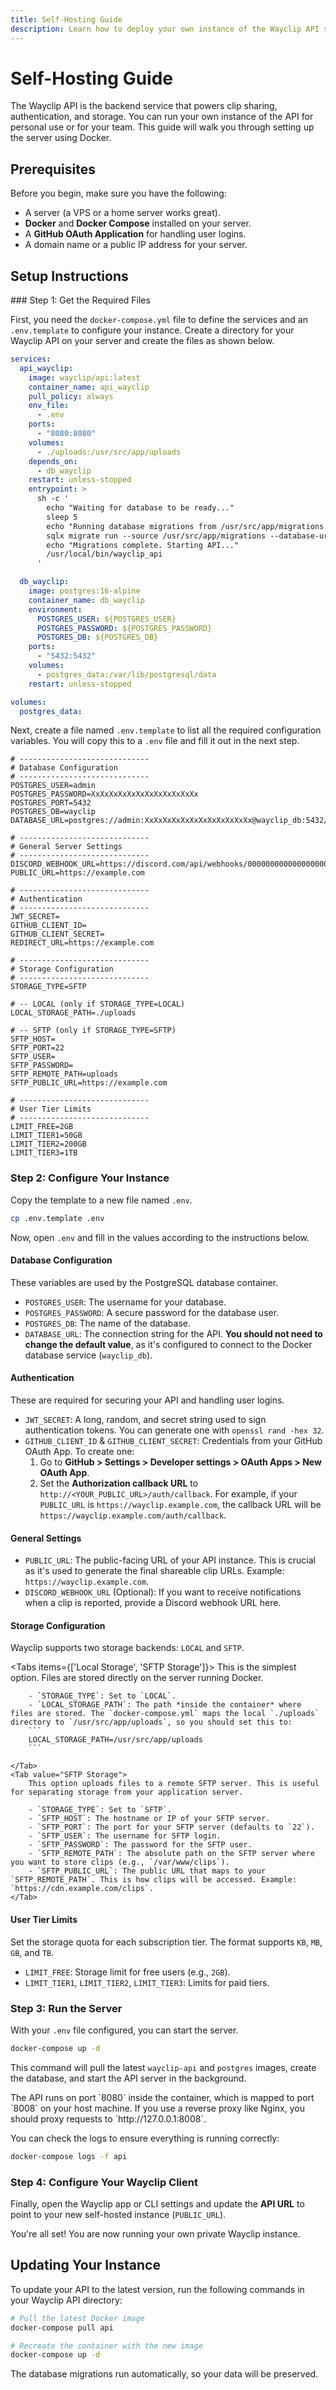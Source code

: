 ```yaml
---
title: Self-Hosting Guide
description: Learn how to deploy your own instance of the Wayclip API server.
---
```



# Self-Hosting Guide

The Wayclip API is the backend service that powers clip sharing, authentication, and storage. You can run your own instance of the API for personal use or for your team. This guide will walk you through setting up the server using Docker.

## Prerequisites

Before you begin, make sure you have the following:

- A server (a VPS or a home server works great).
- **Docker** and **Docker Compose** installed on your server.
- A **GitHub OAuth Application** for handling user logins.
- A domain name or a public IP address for your server.

## Setup Instructions

<Steps>
### Step 1: Get the Required Files

First, you need the `docker-compose.yml` file to define the services and an `.env.template` to configure your instance. Create a directory for your Wayclip API on your server and create the files as shown below.

```yaml
services:
  api_wayclip:
    image: wayclip/api:latest
    container_name: api_wayclip
    pull_policy: always
    env_file:
      - .env
    ports:
      - "8080:8080"
    volumes:
      - ./uploads:/usr/src/app/uploads
    depends_on:
      - db_wayclip
    restart: unless-stopped
    entrypoint: >
      sh -c '
        echo "Waiting for database to be ready..."
        sleep 5
        echo "Running database migrations from /usr/src/app/migrations..."
        sqlx migrate run --source /usr/src/app/migrations --database-url "$$DATABASE_URL"
        echo "Migrations complete. Starting API..."
        /usr/local/bin/wayclip_api
      '

  db_wayclip:
    image: postgres:16-alpine
    container_name: db_wayclip
    environment:
      POSTGRES_USER: ${POSTGRES_USER}
      POSTGRES_PASSWORD: ${POSTGRES_PASSWORD}
      POSTGRES_DB: ${POSTGRES_DB}
    ports:
      - "5432:5432"
    volumes:
      - postgres_data:/var/lib/postgresql/data
    restart: unless-stopped

volumes:
  postgres_data:
```

Next, create a file named `.env.template` to list all the required configuration variables. You will copy this to a `.env` file and fill it out in the next step.

```
# -----------------------------
# Database Configuration
# -----------------------------
POSTGRES_USER=admin
POSTGRES_PASSWORD=XxXxXxXxXxXxXxXxXxXxXxXx
POSTGRES_PORT=5432
POSTGRES_DB=wayclip
DATABASE_URL=postgres://admin:XxXxXxXxXxXxXxXxXxXxXxXx@wayclip_db:5432/wayclip

# -----------------------------
# General Server Settings
# -----------------------------
DISCORD_WEBHOOK_URL=https://discord.com/api/webhooks/0000000000000000000/XxXxXxXxXxXxXxXxXxXxXxXxXxXxXxXxXxXxXxXxXxXxXxXx
PUBLIC_URL=https://example.com

# -----------------------------
# Authentication
# -----------------------------
JWT_SECRET=
GITHUB_CLIENT_ID=
GITHUB_CLIENT_SECRET=
REDIRECT_URL=https://example.com

# -----------------------------
# Storage Configuration
# -----------------------------
STORAGE_TYPE=SFTP

# -- LOCAL (only if STORAGE_TYPE=LOCAL)
LOCAL_STORAGE_PATH=./uploads

# -- SFTP (only if STORAGE_TYPE=SFTP)
SFTP_HOST=
SFTP_PORT=22
SFTP_USER=
SFTP_PASSWORD=
SFTP_REMOTE_PATH=uploads
SFTP_PUBLIC_URL=https://example.com

# -----------------------------
# User Tier Limits
# -----------------------------
LIMIT_FREE=2GB
LIMIT_TIER1=50GB
LIMIT_TIER2=200GB
LIMIT_TIER3=1TB
```

### Step 2: Configure Your Instance

Copy the template to a new file named `.env`.

```bash
cp .env.template .env
```

Now, open `.env` and fill in the values according to the instructions below.

#### Database Configuration

These variables are used by the PostgreSQL database container.

- `POSTGRES_USER`: The username for your database.
- `POSTGRES_PASSWORD`: A secure password for the database user.
- `POSTGRES_DB`: The name of the database.
- `DATABASE_URL`: The connection string for the API. **You should not need to change the default value**, as it's configured to connect to the Docker database service (`wayclip_db`).

#### Authentication

These are required for securing your API and handling user logins.

- `JWT_SECRET`: A long, random, and secret string used to sign authentication tokens. You can generate one with `openssl rand -hex 32`.
- `GITHUB_CLIENT_ID` & `GITHUB_CLIENT_SECRET`: Credentials from your GitHub OAuth App. To create one:
    1.  Go to **GitHub > Settings > Developer settings > OAuth Apps > New OAuth App**.
    2.  Set the **Authorization callback URL** to `http://<YOUR_PUBLIC_URL>/auth/callback`. For example, if your `PUBLIC_URL` is `https://wayclip.example.com`, the callback URL will be `https://wayclip.example.com/auth/callback`.

#### General Settings

- `PUBLIC_URL`: The public-facing URL of your API instance. This is crucial as it's used to generate the final shareable clip URLs. Example: `https://wayclip.example.com`.
- `DISCORD_WEBHOOK_URL` (Optional): If you want to receive notifications when a clip is reported, provide a Discord webhook URL here.

#### Storage Configuration

Wayclip supports two storage backends: `LOCAL` and `SFTP`.

<Tabs items={['Local Storage', 'SFTP Storage']}>
    <Tab value="Local Storage">
        This is the simplest option. Files are stored directly on the server running Docker.

        - `STORAGE_TYPE`: Set to `LOCAL`.
        - `LOCAL_STORAGE_PATH`: The path *inside the container* where files are stored. The `docker-compose.yml` maps the local `./uploads` directory to `/usr/src/app/uploads`, so you should set this to:
        ```
        LOCAL_STORAGE_PATH=/usr/src/app/uploads
        ```

    </Tab>
    <Tab value="SFTP Storage">
        This option uploads files to a remote SFTP server. This is useful for separating storage from your application server.

        - `STORAGE_TYPE`: Set to `SFTP`.
        - `SFTP_HOST`: The hostname or IP of your SFTP server.
        - `SFTP_PORT`: The port for your SFTP server (defaults to `22`).
        - `SFTP_USER`: The username for SFTP login.
        - `SFTP_PASSWORD`: The password for the SFTP user.
        - `SFTP_REMOTE_PATH`: The absolute path on the SFTP server where you want to store clips (e.g., `/var/www/clips`).
        - `SFTP_PUBLIC_URL`: The public URL that maps to your `SFTP_REMOTE_PATH`. This is how clips will be accessed. Example: `https://cdn.example.com/clips`.
    </Tab>

</Tabs>

#### User Tier Limits

Set the storage quota for each subscription tier. The format supports `KB`, `MB`, `GB`, and `TB`.

- `LIMIT_FREE`: Storage limit for free users (e.g., `2GB`).
- `LIMIT_TIER1`, `LIMIT_TIER2`, `LIMIT_TIER3`: Limits for paid tiers.

### Step 3: Run the Server

With your `.env` file configured, you can start the server.

```bash
docker-compose up -d
```

This command will pull the latest `wayclip-api` and `postgres` images, create the database, and start the API server in the background.

<Callout title='Server Port'>
    The API runs on port `8080` inside the container, which is mapped to port `8008` on your host machine. If you use a
    reverse proxy like Nginx, you should proxy requests to `http://127.0.0.1:8008`.
</Callout>

You can check the logs to ensure everything is running correctly:

```bash
docker-compose logs -f api
```

### Step 4: Configure Your Wayclip Client

Finally, open the Wayclip app or CLI settings and update the **API URL** to point to your new self-hosted instance (`PUBLIC_URL`).

You're all set! You are now running your own private Wayclip instance.

</Steps>

## Updating Your Instance

To update your API to the latest version, run the following commands in your Wayclip API directory:

```bash
# Pull the latest Docker image
docker-compose pull api

# Recreate the container with the new image
docker-compose up -d
```

The database migrations run automatically, so your data will be preserved.
